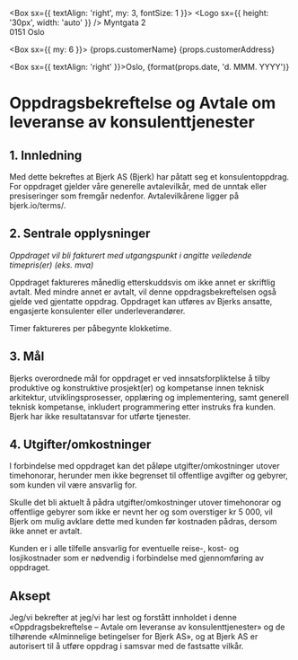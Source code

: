 
<Box sx={{ textAlign: 'right', my: 3, fontSize: 1 }}>
  <Logo sx={{ height: '30px', width: 'auto' }} />
  <Box>
    Myntgata 2<br />
    0151 Oslo
  </Box>
</Box>

<Box sx={{ my: 6 }}>
  <Box>{props.customerName}</Box>
  <Box>{props.customerAddress}</Box>

  <Box sx={{ textAlign: 'right' }}>Oslo, {format(props.date, 'd. MMM. YYYY')}</Box>
</Box>

# Oppdragsbekreftelse og Avtale om leveranse av konsulenttjenester

## 1. Innledning

Med dette bekreftes at Bjerk AS (Bjerk) har påtatt seg et konsulentoppdrag. For
oppdraget gjelder våre generelle avtalevilkår, med de unntak eller presiseringer
som fremgår nedenfor. Avtalevilkårene ligger på bjerk.io/terms/.

## 2. Sentrale opplysninger

<KeyContent title="Oppdragets navn" value={props.agreementName} />
<KeyContent title="Oppdragets ref. nr. hos Bjerk" value={props.referenceId} />
<KeyContent title="Kundens navn" value={props.customerName} />
<KeyContent title="Kundens adresse" value={props.customerAddress} />
<KeyContent title="Faktureringsadresse" value={props.customerInvoiceAddress} />
<KeyContent title="Kundens kontaktperson" value={props.customerContact} />
<KeyContent title="Bjerks kontaktperson" value={props.ourContact} />
<KeyContent title="Oppdraget gjelder" value={props.description} />
<KeyContent title="Honorar" value={props.hourlyRate} />

_Oppdraget vil bli fakturert med utgangspunkt i angitte veiledende timepris(er)
(eks. mva)_

<KeyContent title="Oppstartsdato" value={props.startDate} />
<KeyContent title="Oppdragets omfang" value={props.scope} />
<KeyContent title="Løpetid - Oppsigelse" value={props.duration} />

Oppdraget faktureres månedlig etterskuddsvis om ikke annet er skriftlig avtalt.
Med mindre annet er avtalt, vil denne oppdragsbekreftelsen også gjelde ved
gjentatte oppdrag. Oppdraget kan utføres av Bjerks ansatte, engasjerte
konsulenter eller underleverandører.

Timer faktureres per påbegynte klokketime.

## 3. Mål

Bjerks overordnede mål for oppdraget er ved innsatsforpliktelse å tilby
produktive og konstruktive prosjekt(er) og kompetanse innen teknisk arkitektur,
utviklingsprosesser, opplæring og implementering, samt generell teknisk
kompetanse, inkludert programmering etter instruks fra kunden. Bjerk har ikke
resultatansvar for utførte tjenester.

## 4. Utgifter/omkostninger

I forbindelse med oppdraget kan det påløpe utgifter/omkostninger utover
timehonorar, herunder men ikke begrenset til offentlige avgifter og gebyrer, som
kunden vil være ansvarlig for.

Skulle det bli aktuelt å pådra utgifter/omkostninger utover timehonorar og
offentlige gebyrer som ikke er nevnt her og som overstiger kr 5 000, vil Bjerk
om mulig avklare dette med kunden før kostnaden pådras, dersom ikke annet er
avtalt.

Kunden er i alle tilfelle ansvarlig for eventuelle reise-, kost- og
losjikostnader som er nødvendig i forbindelse med gjennomføring av oppdraget.

## Aksept

Jeg/vi bekrefter at jeg/vi har lest og forstått innholdet i denne
«Oppdragsbekreftelse – Avtale om leveranse av konsulenttjenester» og de
tilhørende «Alminnelige betingelser for Bjerk AS», og at Bjerk AS er autorisert
til å utføre oppdrag i samsvar med de fastsatte vilkår.

<SignatureField />
